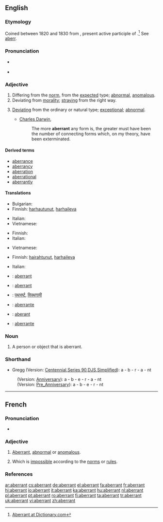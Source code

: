 ==English==

===Etymology===
Coined between 1820 and 1830 from {{etyl|la}} {{term|aberrans|aberrāns|lang=la}}, present active participle of {{term|aberro|aberrō|go astray; err|lang=la}}.<ref>[http://dictionary.reference.com/browse/aberrant Aberrant at Dictionary.com]</ref> See [[aberr]].

===Pronunciation===
* {{a|UK}} {{IPA|/əˈbɛrənt/|/ˈæbərənt/}}
* {{a|US}} {{IPA|/əˈbɛrənt/}}

===Adjective===
{{en-adj}}

# Differing from the [[norm]], from the [[expected]] type; [[abnormal]], [[anomalous]].
# Deviating from [[morality]]; [[straying]] from the right way.
# {{biology}} [[deviating|Deviating]] from the ordinary or natural type; [[exceptional]]; [[abnormal]].
#* [[w:Charles Darwin|Charles Darwin]],
#*: The more '''aberrant''' any form is, the greater must have been the number of connecting forms which, on my theory, have been exterminated.

====Derived terms====
* [[aberrance]]
* [[aberrancy]]
* [[aberration]]
* [[aberrational]]
* [[aberrantly]]

====Translations====
{{trans-top|wandering; straying from the right way}}
* Bulgarian: {{t|bg|отклоняващ се (от правилния път).  |sc=Cyrl}}
* Finnish: [[harhautunut]], [[harhaileva]]
{{trans-mid}}
* Italian: {{t-|it|aberrante}}
* Vietnamese: {{t+|vi|lầm lạc|xs=Vietnamese}}
{{trans-bottom}}

{{trans-top|deviating from the ordinary or natural type; exceptional; abnormal}}
* Finnish: {{t+|fi|poikkeava}}
* Italian: {{t-|it|aberrante}}
{{trans-mid}}
* Vietnamese: {{t+|vi|khác thường|xs=Vietnamese}}
{{trans-bottom}}

{{trans-top|deviating from morality}}
* Finnish: [[hairahtunut]], [[harhaileva]]
{{trans-mid}}
* Italian: {{t-|it|aberrante}}
{{trans-bottom}}

{{checktrans-top}}
* {{ttbc|Catalan}}: [[aberrant]]
* {{ttbc|French}}: [[aberrant]]
* {{ttbc|Hindi}}: [[पथभर्ष्ट]], [[विपथगामी]]
{{trans-mid}}
* {{ttbc|Portuguese}}: [[aberrante]]
* {{ttbc|Romanian}}: [[aberant]]
* {{ttbc|Spanish}}: [[aberrante]]
{{checktrans-bottom}}

===Noun===
{{en-noun}}

# A person or object that is aberrant.

===Shorthand===
* Gregg (Version: [http://en.wikipedia.org/wiki/Gregg_Shorthand#Centennial_Gregg_Shorthand Centennial],[http://en.wikipedia.org/wiki/Gregg_Shorthand#Series_90_Gregg_Shorthand  Series 90],[http://en.wikipedia.org/wiki/Gregg_Shorthand#Diamond_Jubilee_Gregg_Shorthand  DJS],[http://en.wikipedia.org/wiki/Gregg_Shorthand#Simplified_Gregg_Shorthand Simplified]): a - b - r - a - nt
: (Version: [http://en.wikipedia.org/wiki/Gregg_Shorthand#Anniversary_Gregg_Shorthand Anniversary]): a - b - e - r - a - nt
: (Version: [http://en.wikipedia.org/wiki/Gregg_Shorthand#Pre_Anniversary_Gregg_Shorthand Pre_Anniversary]): a - b - e - r - nt

----

==French==

===Pronunciation===
* {{audio|Fr-aberrant.ogg|Audio}}

===Adjective===
{{fr-adj}}

# [[#English|Aberrant]], [[abnormal]] or [[anomalous]].
# {{sciences|lang=fr}} Which is [[impossible]] according to the [[norm]]s or [[rule]]s.

===References===

<div class="references"><references/></div>

[[ar:aberrant]]
[[cs:aberrant]]
[[de:aberrant]]
[[el:aberrant]]
[[fa:aberrant]]
[[fr:aberrant]]
[[hi:aberrant]]
[[io:aberrant]]
[[it:aberrant]]
[[ka:aberrant]]
[[hu:aberrant]]
[[nl:aberrant]]
[[pl:aberrant]]
[[pt:aberrant]]
[[ro:aberrant]]
[[fi:aberrant]]
[[ta:aberrant]]
[[tr:aberrant]]
[[uk:aberrant]]
[[vi:aberrant]]
[[zh:aberrant]]